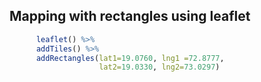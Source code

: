 ## Mapping with rectangles using leaflet
```{r echo=FALSE}
      leaflet() %>%
      addTiles() %>%
      addRectangles(lat1=19.0760, lng1 =72.8777,
                    lat2=19.0330, lng2=73.0297)
```
